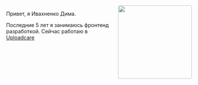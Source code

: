 <img align="right" width="200" height="200" src="https://avatars2.githubusercontent.com/u/6726016?s=200" style="margin: 0px 0px 16px 16px; border-radius: 3px"/>

Привет, я Ивахненко Дима.

Последние 5 лет я занимаюсь фронтенд разработкой. Сейчас работаю в [Uploadcare](https://uploadcare.com/)



